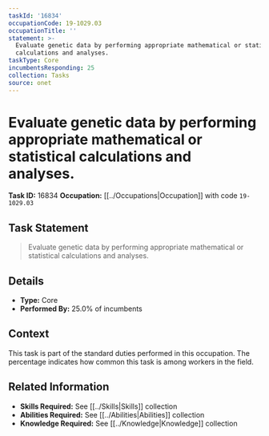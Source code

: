 ```yaml
---
taskId: '16834'
occupationCode: 19-1029.03
occupationTitle: ''
statement: >-
  Evaluate genetic data by performing appropriate mathematical or statistical
  calculations and analyses.
taskType: Core
incumbentsResponding: 25
collection: Tasks
source: onet
---
```

# Evaluate genetic data by performing appropriate mathematical or statistical calculations and analyses.

**Task ID:** 16834
**Occupation:** [[../Occupations|Occupation]] with code `19-1029.03`

## Task Statement

> Evaluate genetic data by performing appropriate mathematical or statistical calculations and analyses.

## Details

- **Type:** Core
- **Performed By:** 25.0% of incumbents

## Context

This task is part of the standard duties performed in this occupation. The percentage indicates how common this task is among workers in the field.

## Related Information

- **Skills Required:** See [[../Skills|Skills]] collection
- **Abilities Required:** See [[../Abilities|Abilities]] collection
- **Knowledge Required:** See [[../Knowledge|Knowledge]] collection
